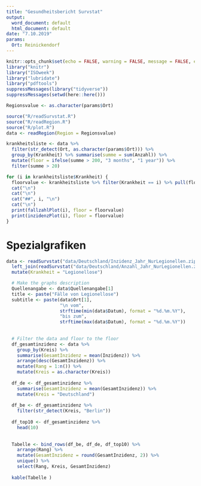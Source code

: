 ```yaml
---
title: "Gesundheitsbericht Survstat"
output:
  word_document: default
  html_document: default
date: "7.10.2019"
params:
  Ort: Reinickendorf
---
```



```r
knitr::opts_chunk$set(echo = FALSE, warning = FALSE, message = FALSE, error = FALSE)
library("knitr")
library("ISOweek")
library("lubridate")
library("pdftools")
suppressMessages(library("tidyverse"))
suppressMessages(setwd(here::here()))

Regionsvalue <- as.character(params$Ort)

source("R/readSurvstat.R")
source("R/readRegion.R")
source("R/plot.R")
data <- readRegion(Region = Regionsvalue)
```

```r

krankheitsliste <- data %>% 
  filter(str_detect(Ort, as.character(params$Ort))) %>% 
  group_by(Krankheit) %>% summarise(summe = sum(Anzahl)) %>% 
  mutate(floor = ifelse(summe > 200, "3 months", "1 year")) %>%                                   
  filter(summe > 20) 

for (i in krankheitsliste$Krankheit) {
  floorvalue <- krankheitsliste %>% filter(Krankheit == i) %>% pull(floor)
  cat("\n")
  cat("\n")  
  cat("##", i, "\n")
  cat("\n")
  print(fallzahlPlot(i), floor = floorvalue)
  print(inzidenzPlot(i), floor = floorvalue)
}
```

# Spezialgrafiken
```r
data <- readSurvstat("data/Deutschland/Inzidenz_Jahr_NurLegionellen.zip") %>% 
  left_join(readSurvstat("data/Deutschland/Anzahl_Jahr_NurLegionellen.zip")) %>% 
  mutate(Krankheit = "Legionellose")

  # Make the graphs description
  Quellenangabe <- data$Quellenangabe[1]
  title <- paste("Fälle von Legionellose")
  subtitle <- paste(data$Ort[1], 
                    "\n vom", 
                    strftime(min(data$Datum), format = "%d.%m.%Y"),
                    "bis zum",
                    strftime(max(data$Datum), format = "%d.%m.%Y"))
  
  
  # Filter the data and floor to the floor
  df_gesamtinzidenz <- data %>% 
    group_by(Kreis) %>% 
    summarise(GesamtInzidenz = mean(Inzidenz)) %>% 
    arrange(desc(GesamtInzidenz)) %>% 
    mutate(Rang = 1:n()) %>% 
    mutate(Kreis = as.character(Kreis))
    
  df_de <- df_gesamtinzidenz %>% 
    summarise(GesamtInzidenz = mean(GesamtInzidenz)) %>% 
    mutate(Kreis = "Deutschland")
  
  df_be <- df_gesamtinzidenz %>% 
    filter(str_detect(Kreis, "Berlin")) 
  
  df_top10 <- df_gesamtinzidenz %>% 
    head(10)
  
  
  Tabelle <- bind_rows(df_be, df_de, df_top10) %>% 
    arrange(Rang) %>% 
    mutate(GesamtInzidenz = round(GesamtInzidenz, 2)) %>% 
    unique() %>% 
    select(Rang, Kreis, GesamtInzidenz)
  
  kable(Tabelle )
  
```


